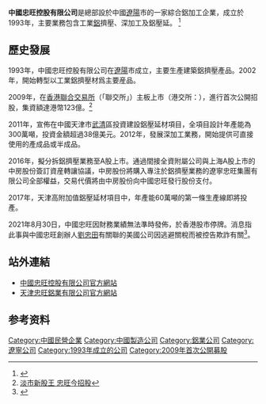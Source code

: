 {{refimprove|time=2020-04-17T09:24:22+00:00}}
{{Infobox_Company |
  company_name_zh = 中國忠旺控股有限公司 |
  company_name = 中國忠旺控股有限公司 |
  company_logo = [[File:Chinazhongwang.png|File:Chinazhongwang.png]] |
  company_type = [[香港上市公司|香港上市公司]] |
  traded_as = {{hkex|1333}} |
  industry = [[鋁|鋁]]業| 
  foundation = 1993年 |
  location ={{PRC}}[[遼寧省|遼寧省]][[遼陽市|遼陽市]]|
  key_people = 路長青（主席）  |
  sales =  |
  profit =  |
  asset =  |
  market_value = |
  num_employees =  |
  revenue = |
  products = |
  homepage = [http://www.zhongwang.com/]| 
}}

'''中國忠旺控股有限公司'''是總部設於中國[[辽阳市|遼陽]]市的一家綜合鋁加工企業，成立於1993年，主要業務包含工業[[鋁|鋁]]擠壓、深加工及鋁壓延。 <ref>{{Cite web |url=http://www.zhongwang.com/index.php?ctl=aboutus&act=index&cid=70&infoid=71 |title=中國忠旺簡介 |accessdate=2011-11-17 |archive-date=2011-11-06 |archive-url=https://web.archive.org/web/20111106055702/http://www.zhongwang.com/index.php?ctl=aboutus&act=index&cid=70&infoid=71 |dead-url=no }}</ref>

==歷史發展==
1993年，中國忠旺控股有限公司在[[辽阳市|遼陽]]市成立，主要生產建築鋁擠壓產品。2002年，開始轉型以工業鋁擠壓材爲主要産品。

2009年，在[[香港聯合交易所|香港聯合交易所]]（「聯交所」）主板上市（港交所：{{hkex|1333}}），進行首次公開招股，集資額達港幣123億。<ref>
[http://finance.sina.com.hk/news/4/2/1/1378815/1.html 淡市新股王 忠旺今招股]{{Dead link|date=2019年5月 |bot=InternetArchiveBot |fix-attempted=yes }}
</ref>

2011年，宣佈在中國天津市[[武清|武清]]區投資建設鋁壓延材項目，全項目設計年產能為300萬噸，投資金額超過38億美元。2012年，發展深加工業務，開始提供可直接使用的產成品或半成品。

2016年，擬分拆鋁擠壓業務至A股上市。通過間接全資附屬公司與上海A股上市的中房股份簽訂資産轉讓協議，中房股份將購入專注於鋁擠壓業務的遼寧忠旺集團有限公司全部權益，交易代價將由中房股份向中國忠旺發行股份支付。

2017年，天津高附加值鋁壓延材項目中，年產能60萬噸的第一條生產線即將投產。

2021年8月30日，中國忠旺因財務業績無法準時發佈，於香港股市停牌。消息指此事與中國忠旺創辦人[[劉忠田|劉忠田]]有關聯的美國公司因逃避關稅而被控告欺詐有關<ref>{{cite news |title=【停牌】中國忠旺預告無法於限期前公布半年業績 提前停牌 - 香港經濟日報 - 即時新聞頻道 - 即市財經 - 股市 |url=https://inews.hket.com/article/3045584/%E3%80%90%E5%81%9C%E7%89%8C%E3%80%91%E4%B8%AD%E5%9C%8B%E5%BF%A0%E6%97%BA%E9%A0%90%E5%91%8A%E7%84%A1%E6%B3%95%E6%96%BC%E9%99%90%E6%9C%9F%E5%89%8D%E5%85%AC%E5%B8%83%E5%8D%8A%E5%B9%B4%E6%A5%AD%E7%B8%BE%E3%80%80%E6%8F%90%E5%89%8D%E5%81%9C%E7%89%8C |accessdate=2021-09-09 |work=hket |date=2021-08-30 |archive-date=2021-09-09 |archive-url=https://web.archive.org/web/20210909182425/https://inews.hket.com/article/3045584/%E3%80%90%E5%81%9C%E7%89%8C%E3%80%91%E4%B8%AD%E5%9C%8B%E5%BF%A0%E6%97%BA%E9%A0%90%E5%91%8A%E7%84%A1%E6%B3%95%E6%96%BC%E9%99%90%E6%9C%9F%E5%89%8D%E5%85%AC%E5%B8%83%E5%8D%8A%E5%B9%B4%E6%A5%AD%E7%B8%BE%E3%80%80%E6%8F%90%E5%89%8D%E5%81%9C%E7%89%8C }}</ref>。
==站外連結==
*[http://www.zhongwang.com/ 中國忠旺控股有限公司官方網站]{{Wayback|url=http://www.zhongwang.com/ |date=20090510081959 }}
*[http://www.zhongwangtj.com/ 天津忠旺鋁業有限公司官方網站]{{Wayback|url=http://www.zhongwangtj.com/ |date=20161231082535 }}

==参考资料==
<references/>

[[Category:中國民營企業|Category:中國民營企業]]
[[Category:中國製造公司|Category:中國製造公司]]
[[Category:鋁業公司|Category:鋁業公司]]
[[Category:遼寧公司|Category:遼寧公司]]
[[Category:1993年成立的公司|Category:1993年成立的公司]]
[[Category:2009年首次公開募股|Category:2009年首次公開募股]]